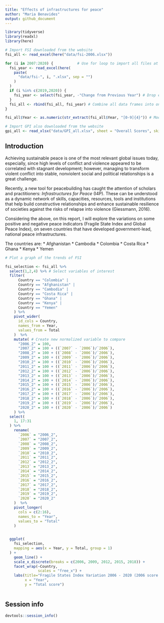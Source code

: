 ```yaml
---
title: "Effects of infrastructures for peace"
author: "Maria Benavides"
output: github_document
---
```



```r
library(tidyverse)
library(readxl)
library(here)
```


```r

# Import FSI downloaded from the website 
fsi_all <- read_excel(here("data/fsi-2006.xlsx"))

for (i in 2007:2020) {           # Use for loop to import all files at once
  fsi_year <- read_excel(here(
    paste(
      "data/fsi-", i, ".xlsx", sep = "")
    )
  )
  if (i %in% c(2019,2020)) {
    fsi_year <- select(fsi_year, -"Change from Previous Year") # Drop extra column for 2019 and 2020
  }
  fsi_all <- rbind(fsi_all, fsi_year) # Combine all data frames into one
}

fsi_all$Year <- as.numeric(str_extract(fsi_all$Year, "[0-9]{4}")) # Modify year variable since it was on a date format 

# Import GPI also downloaded from the website 
gpi_all <- read_xlsx("data/GPI_all.xlsx", sheet = "Overall Scores", skip = 3)

```

## Introduction 

Achieving sustainable peace is one of the most relevant global issues today, especially, since high levels of conflict and violence appeared to be correlated with stagnant development; however, managing to transform violent conflict into stable, nonviolent social and political relationships is a great challenge. 

Recently, a new tool for peacebuilding has caught the attention of scholars and practitioners: *Infrastructures for Peace* (I4P). These can be understood as a dynamic network of skills, capacities, resources, tools and institutions that help build constructive relationships and enhance sustainable resilience of societies against the risks of relapse into violence (Giessmann, 2016).

Considering the above, on this report, I will explore the variations on some positive and negative peace indicators (Fragile State Index and Global Peace Index), on seven countries that have developed government-lead, national peace infrastructures. 

The countries are: 
* Afghanistan
* Cambodia
* Colombia
* Costa Rica
* Ghana
* Kenya
* Yemen

```r

# Plot a graph of the trends of FSI 

fsi_selection <- fsi_all %>%
  select(1,2,4) %>% # Select variables of interest
  filter(
      Country == "Colombia" |
      Country == "Afghanistan" |
      Country == "Cambodia" |
      Country == "Costa Rica" |
      Country == "Ghana" |
      Country == "Kenya" |
      Country == "Yemen" 
    ) %>%
    pivot_wider(
      id_cols = Country,
      names_from = Year, 
      values_from = Total
    )  %>%
    mutate( # Create new normalized variable to compare
      "2006_2" = 100, 
      "2007_2" = 100 + ((`2007` - `2006`)/`2006`), 
      "2008_2" = 100 + ((`2008` - `2006`)/`2006`), 
      "2009_2" = 100 + ((`2009` - `2006`)/`2006`), 
      "2010_2" = 100 + ((`2010` - `2006`)/`2006`), 
      "2011_2" = 100 + ((`2011` - `2006`)/`2006`),
      "2012_2" = 100 + ((`2012` - `2006`)/`2006`), 
      "2013_2" = 100 + ((`2013` - `2006`)/`2006`), 
      "2014_2" = 100 + ((`2014` - `2006`)/`2006`), 
      "2015_2" = 100 + ((`2015` - `2006`)/`2006`), 
      "2016_2" = 100 + ((`2016` - `2006`)/`2006`), 
      "2017_2" = 100 + ((`2017` - `2006`)/`2006`), 
      "2018_2" = 100 + ((`2018` - `2006`)/`2006`), 
      "2019_2" = 100 + ((`2019` - `2006`)/`2006`),
      "2020_2" = 100 + ((`2020` - `2006`)/`2006`)
    ) %>%
  select(
    1, 17:31
  ) %>%
    rename(
      `2006` = "2006_2",
      `2007` = "2007_2",
      `2008` = "2008_2",
      `2009` = "2009_2",
      `2010` = "2010_2",
      `2011` = "2011_2",
      `2012` = "2012_2",
      `2013` = "2013_2",
      `2014` = "2014_2",
      `2015` = "2015_2",
      `2016` = "2016_2",
      `2017` = "2017_2",
      `2018` = "2018_2",
      `2019` = "2019_2",
      `2020` = "2020_2"
    )  %>% 
    pivot_longer(
      cols = c(2:16), 
      names_to = "Year",
      values_to = "Total"
    ) 
    

  ggplot(
    fsi_selection,
    mapping = aes(x = Year, y = Total, group = 1)
  ) +
    geom_line() +
    scale_x_discrete(breaks = c(2006, 2009, 2012, 2015, 2018)) + 
    facet_wrap(~Country, 
               scales = "free_x") +
    labs(title="Fragile States Index Variation 2006 - 2020 (2006 score: 100)", 
         x = "Year", 
         y = "Total score")
  
```

## Session info

```r
devtools::session_info()
```


